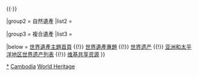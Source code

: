{{Navbox
|name = 柬埔寨世界遺產
|title = {{CAM}}[[世界遺產]]
|state = autocollapse
|image = {{location map+ |Cambodia |caption= |width=120 |places=
<!-- 文化遺產 /-->
 <!-- ↓668吳哥 /-->
 {{location map~ |Cambodia |label= |position= |link=大吳哥 |mark=Blue 0080ff pog.svg |marksize=4
 |lat_deg=13 |lat_min=26 |lat_sec=20 |lat_dir=N
 |lon_deg=103 |lon_min=52 |lon_sec=4 |lon_dir=E
 }}
 {{location map~ |Cambodia |label= |position= |link= |mark=Blue 0080ff pog.svg |marksize=4
 |lat_deg=13 |lat_min=35 |lat_sec=27 |lat_dir=N
 |lon_deg=103 |lon_min=58 |lon_sec=15 |lon_dir=E
 }}
 {{location map~ |Cambodia |label=668 |position=left |link=女王宫 |mark=Blue 0080ff pog.svg |marksize=4
 |lat_deg=13 |lat_min=19 |lat_sec=55 |lat_dir=N
 |lon_deg=103 |lon_min=58 |lon_sec=33 |lon_dir=E
 }}
 <!-- ↑668吳哥 /-->
 {{location map~ |Cambodia |label=1224 |position= |link=柏威夏寺 |mark=Blue 0080ff pog.svg 
 |lat_deg=14 |lat_min=23 |lat_sec=18 |lat_dir=N
 |lon_deg=104 |lon_min=41 |lon_sec=2 |lon_dir=E
 }}
 {{location map~ |Cambodia |label=1532 |position= |link=三博波雷古寺 |mark=Blue 0080ff pog.svg 
 |lat_deg=12 |lat_min=52 |lat_sec=15 |lat_dir=N
 |lon_deg=105 |lon_min=2 |lon_sec=35 |lon_dir=E
 }}
 }}

|basestyle = background:#D1E5F2;
|titlestyle = background-color: #B5D8EF
|belowstyle = font-size:85%;

|group1 = 文化遺產
|list1 = <div>
{{nowrap|{{colortext|668|c=blue}}：[[吴哥古迹|吳哥]]}}{{nowrap|（有[[大吳哥]]、[[羅摞鄉 (巴孔寺縣)|羅洛士]]、與[[女王宫]]3大區域）}}{{·}}
{{nowrap|{{colortext|1224|c=blue}}：[[柏威夏寺]]}}
{{·}}
{{nowrap|{{colortext|1532|c=blue}}：[[三博波雷古寺]]}}
</div>

|group2 = 自然遺產
|list2 = 

|group3 = 複合遺產
|list3 = 

|below = [[Portal:世界遗产|世界遺產主題首頁]] {{!}} [[WikiProject:世界遗产|世界遺產專題]] {{!}} [[世界遗产]] {{!}} [[亚洲和太平洋地区世界遗产列表]] {{!}} [[:Commons:Category:World Heritage Sites in Cambodia|维基共享资源]]
}}<noinclude>
{{collapsible option}}
[[Category:柬埔寨世界遺產|*]]
[[Category:亞洲和太平洋地區世界遺產模板|Cambodia]]
[[Category:柬埔寨模板|World Heritage]]
</noinclude>